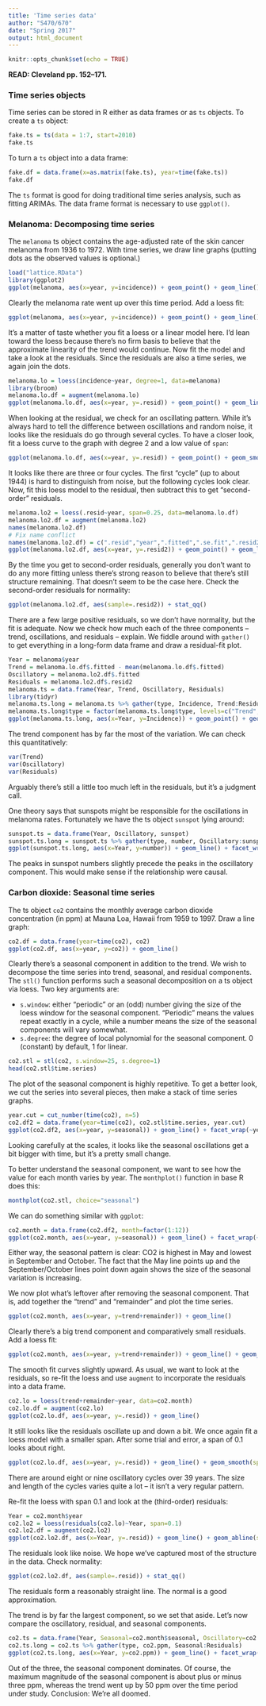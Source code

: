 ```yaml
---
title: 'Time series data'
author: "S470/670"
date: "Spring 2017"
output: html_document
---
```


```r
knitr::opts_chunk$set(echo = TRUE)
```

**READ: Cleveland pp. 152--171.**

### Time series objects

Time series can be stored in R either as data frames or as `ts` objects. To create a `ts` object:

```r
fake.ts = ts(data = 1:7, start=2010)
fake.ts
```

To turn a `ts` object into a data frame:

```r
fake.df = data.frame(x=as.matrix(fake.ts), year=time(fake.ts))
fake.df
```

The `ts` format is good for doing traditional time series analysis, such as fitting ARIMAs. The data frame format is necessary to use `ggplot()`.

### Melanoma: Decomposing time series

The `melanoma` ts object contains the age-adjusted rate of the skin cancer melanoma from 1936 to 1972. With time series, we draw line graphs (putting dots as the observed values is optional.)

```r
load("lattice.RData")
library(ggplot2)
ggplot(melanoma, aes(x=year, y=incidence)) + geom_point() + geom_line()
```

Clearly the melanoma rate went up over this time period. Add a loess fit:

```r
ggplot(melanoma, aes(x=year, y=incidence)) + geom_point() + geom_line() + geom_smooth(method.args=list(degree=1))
```

It's a matter of taste whether you fit a loess or a linear model here. I'd lean toward the loess because there's no firm basis to believe that the approximate linearity of the trend would continue. Now fit the model and take a look at the residuals. Since the residuals are also a time series, we again join the dots.

```r
melanoma.lo = loess(incidence~year, degree=1, data=melanoma)
library(broom)
melanoma.lo.df = augment(melanoma.lo)
ggplot(melanoma.lo.df, aes(x=year, y=.resid)) + geom_point() + geom_line()
```

When looking at the residual, we check for an oscillating pattern. While it's always hard to tell the difference between oscillations and random noise, it looks like the residuals do go through several cycles. To have a closer look, fit a loess curve to the graph with degree 2 and a low value of `span`:

```r
ggplot(melanoma.lo.df, aes(x=year, y=.resid)) + geom_point() + geom_smooth(span=0.25)
```

It looks like there are three or four cycles. The first "cycle" (up to about 1944) is hard to distinguish from noise, but the following cycles look clear. Now, fit this loess model to the residual, then subtract this to get "second-order" residuals.

```r
melanoma.lo2 = loess(.resid~year, span=0.25, data=melanoma.lo.df)
melanoma.lo2.df = augment(melanoma.lo2)
names(melanoma.lo2.df)
# Fix name conflict
names(melanoma.lo2.df) = c(".resid","year",".fitted",".se.fit",".resid2")
ggplot(melanoma.lo2.df, aes(x=year, y=.resid2)) + geom_point() + geom_line()
```

By the time you get to second-order residuals, generally you don't want to do any more fitting unless there's strong reason to believe that there's still structure remaining. That doesn't seem to be the case here. Check the second-order residuals for normality:

```r
ggplot(melanoma.lo2.df, aes(sample=.resid2)) + stat_qq()
```

There are a few large positive residuals, so we don't have normality, but the fit is adequate. Now we check how much each of the three components -- trend, oscillations, and residuals -- explain. We fiddle around with `gather()` to get everything in a long-form data frame and draw a residual-fit plot.

```r
Year = melanoma$year
Trend = melanoma.lo.df$.fitted - mean(melanoma.lo.df$.fitted)
Oscillatory = melanoma.lo2.df$.fitted
Residuals = melanoma.lo2.df$.resid2
melanoma.ts = data.frame(Year, Trend, Oscillatory, Residuals)
library(tidyr)
melanoma.ts.long = melanoma.ts %>% gather(type, Incidence, Trend:Residuals)
melanoma.ts.long$type = factor(melanoma.ts.long$type, levels=c("Trend", "Oscillatory", "Residuals"))
ggplot(melanoma.ts.long, aes(x=Year, y=Incidence)) + geom_point() + geom_line() + facet_grid(~type)
```

The trend component has by far the most of the variation. We can check this quantitatively:

```r
var(Trend)
var(Oscillatory)
var(Residuals)
```

Arguably there's still a little too much left in the residuals, but it's a judgment call.

One theory says that sunspots might be responsible for the oscillations in melanoma rates. Fortunately we have the ts object `sunspot` lying around:

```r
sunspot.ts = data.frame(Year, Oscillatory, sunspot)
sunspot.ts.long = sunspot.ts %>% gather(type, number, Oscillatory:sunspot)
ggplot(sunspot.ts.long, aes(x=Year, y=number)) + geom_line() + facet_wrap(~type, ncol=1, scales="free_y")
```

The peaks in sunspot numbers slightly precede the peaks in the oscillatory component. This would make sense if the relationship were causal.

### Carbon dioxide: Seasonal time series

The ts object `co2` contains the monthly average carbon dioxide concentration (in ppm) at Mauna Loa, Hawaii from 1959 to 1997. Draw a line graph:

```r
co2.df = data.frame(year=time(co2), co2)
ggplot(co2.df, aes(x=year, y=co2)) + geom_line()
```

Clearly there's a seasonal component in addition to the trend. We wish to decompose the time series into trend, seasonal, and residual components. The `stl()` function performs such a seasonal decomposition on a ts object via loess. Two key arguments are:

- `s.window`: either "periodic" or an (odd) number giving the size of the loess window for the seasonal component. "Periodic" means the values repeat exactly in a cycle, while a number means the size of the seasonal components will vary somewhat.
- `s.degree`: the degree of local polynomial for the seasonal component. 0 (constant) by default, 1 for linear.

```r
co2.stl = stl(co2, s.window=25, s.degree=1)
head(co2.stl$time.series)
```

The plot of the seasonal component is highly repetitive. To get a better look, we cut the series into several pieces, then make a stack of time series graphs.

```r
year.cut = cut_number(time(co2), n=5)
co2.df2 = data.frame(year=time(co2), co2.stl$time.series, year.cut)
ggplot(co2.df2, aes(x=year, y=seasonal)) + geom_line() + facet_wrap(~year.cut, ncol=1, scales="free_x")
```

Looking carefully at the scales, it looks like the seasonal oscillations get a bit bigger with time, but it's a pretty small change.

To better understand the seasonal component, we want to see how the value for each month varies by year. The `monthplot()` function in base R does this:

```r
monthplot(co2.stl, choice="seasonal")
```

We can do something similar with `ggplot`:

```r
co2.month = data.frame(co2.df2, month=factor(1:12))
ggplot(co2.month, aes(x=year, y=seasonal)) + geom_line() + facet_wrap(~month)
```

Either way, the seasonal pattern is clear: CO2 is highest in May and lowest in September and October. The fact that the May line points up and the September/October lines point down again shows the size of the seasonal variation is increasing.

We now plot what's leftover after removing the seasonal component. That is, add together the "trend" and "remainder" and plot the time series.

```r
ggplot(co2.month, aes(x=year, y=trend+remainder)) + geom_line()
```

Clearly there's a big trend component and comparatively small residuals. Add a loess fit:

```r
ggplot(co2.month, aes(x=year, y=trend+remainder)) + geom_line() + geom_smooth()
```

The smooth fit curves slightly upward. As usual, we want to look at the residuals, so re-fit the loess and use `augment` to incorporate the residuals into a data frame.

```r
co2.lo = loess(trend+remainder~year, data=co2.month)
co2.lo.df = augment(co2.lo)
ggplot(co2.lo.df, aes(x=year, y=.resid)) + geom_line()
```

It still looks like the residuals oscillate up and down a bit. We once again fit a loess model with a smaller span. After some trial and error, a span of 0.1 looks about right.

```r
ggplot(co2.lo.df, aes(x=year, y=.resid)) + geom_line() + geom_smooth(span=0.1)
```

There are around eight or nine oscillatory cycles over 39 years. The size and length of the cycles varies quite a lot -- it isn't a very regular pattern.

Re-fit the loess with span 0.1 and look at the (third-order) residuals:

```r
Year = co2.month$year
co2.lo2 = loess(residuals(co2.lo)~Year, span=0.1)
co2.lo2.df = augment(co2.lo2)
ggplot(co2.lo2.df, aes(x=Year, y=.resid)) + geom_line() + geom_abline(slope=0)
```

The residuals look like noise. We hope we've captured most of the structure in the data. Check normality:

```r
ggplot(co2.lo2.df, aes(sample=.resid)) + stat_qq()
```

The residuals form a reasonably straight line. The normal is a good approximation.

The trend is by far the largest component, so we set that aside. Let's now compare the oscillatory, residual, and seasonal components.

```r
co2.ts = data.frame(Year, Seasonal=co2.month$seasonal, Oscillatory=co2.lo2.df$.fitted, Residuals=co2.lo2.df$.resid)
co2.ts.long = co2.ts %>% gather(type, co2.ppm, Seasonal:Residuals)
ggplot(co2.ts.long, aes(x=Year, y=co2.ppm)) + geom_line() + facet_wrap(~type, ncol=1)
```

Out of the three, the seasonal component dominates. Of course, the maximum magnitude of the seasonal component is about plus or minus three ppm, whereas the trend went up by 50 ppm over the time period under study. Conclusion: We're all doomed.
